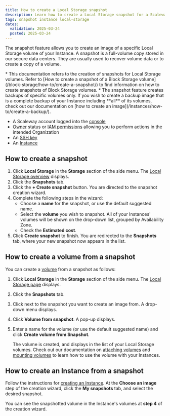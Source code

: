 ```yaml
---
title: How to create a Local Storage snapshot
description: Learn how to create a Local Storage snapshot for a Scaleway Instance with this easy-to-follow guide.
tags: snapshot instance local-storage
dates:
  validation: 2025-03-24
  posted: 2025-03-24
---
```




The snapshot feature allows you to create an image of a specific Local Storage volume of your Instance. A snapshot is a full-volume copy stored in our secure data centers. They are usually used to recover volume data or to create a copy of a volume.

<Message type="tip">
  * This documentation refers to the creation of snapshots for Local Storage volumes. Refer to [How to create a snapshot of a Block Storage volume](/block-storage/how-to/create-a-snapshot/) to find information on how to create snapshots of Block Storage volumes.
  * The snapshot feature creates backups of specific volumes only. If you wish to create a backup image that is a complete backup of your Instance including **all** of its volumes, check out our documentation on [how to create an image](/instances/how-to/create-a-backup/).
</Message>

<Requirements />

- A Scaleway account logged into the [console](https://account.scaleway.com/?service=elements)
- [Owner](/iam/concepts/#owner) status or [IAM permissions](/iam/concepts/#permission) allowing you to perform actions in the intended Organization
- An [SSH key](/organizations-and-projects/how-to/create-ssh-key/)
- An [Instance](/instances/how-to/create-an-instance/)

## How to create a snapshot

1. Click **Local Storage** in the **Storage** section of the side menu. The [Local Storage overview](https://console.scaleway.com/instance/servers) displays.
2. Click the **Snapshots** tab.
3. Click the **+ Create snapshot** button. You are directed to the snapshot creation wizard.
4. Complete the following steps in the wizard:
    - Choose a **name** for the snapshot, or use the default suggested name.
    - Select the **volume** you wish to snapshot. All of your Instances' volumes will be shown on the drop-down list, grouped by Availability Zone.
    - Check the **Estimated cost**.
5. Click **Create snapshot** to finish. You are redirected to the **Snapshots** tab, where your new snapshot now appears in the list.

## How to create a volume from a snapshot

You can create a [volume](/instances/concepts/#volumes) from a snapshot as follows:

1. Click **Local Storage** in the **Storage** section of the side menu. The [Local Storage page](https://console.scaleway.com/instance/servers) displays.
2. Click the **Snapshots** tab.
3. Click <Icon name="more" /> next to the snapshot you want to create an image from. A drop-down menu displays.
4. Click **Volume from snapshot**. A pop-up displays.
5. Enter a name for the volume (or use the default suggested name) and click **Create volume from Snapshot**.

    The volume is created, and displays in the list of your Local Storage volumes. Check out our documentation on [attaching volumes](/block-storage/how-to/attach-a-volume/) and [mounting volumes](/block-storage/api-cli/managing-a-volume/#mounting-and-using-a-block-storage-volume) to learn how to use the volume with your Instances.

## How to create an Instance from a snapshot

Follow the instructions for [creating an Instance](/instances/how-to/create-an-instance/). At the **Choose an image** step of the creation wizard, click the **My snapshots** tab, and select the desired snapshot.

<Lightbox image={image} alt="" />

You can see the snapshotted volume in the Instance's volumes at **step 4** of the creation wizard.